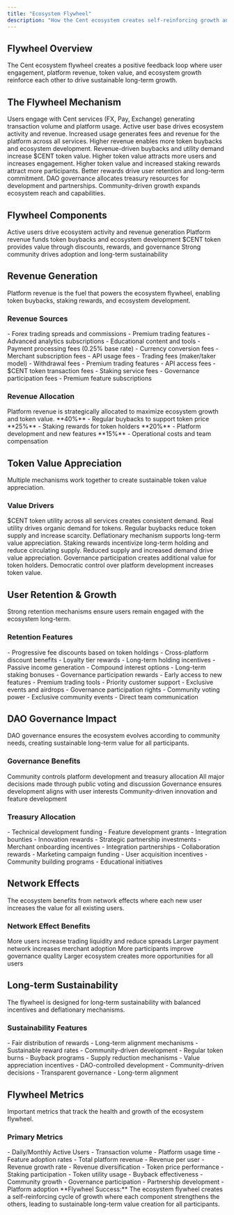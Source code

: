 ```yaml
---
title: "Ecosystem Flywheel"
description: "How the Cent ecosystem creates self-reinforcing growth and value"
---
```


## Flywheel Overview

<Card title="Self-Reinforcing Growth" icon="sync" horizontal>
  The Cent ecosystem flywheel creates a positive feedback loop where user
  engagement, platform revenue, token value, and ecosystem growth reinforce each
  other to drive sustainable long-term growth.
</Card>

## The Flywheel Mechanism

<Steps>
  <Step title="User Engagement">
    Users engage with Cent services (FX, Pay, Exchange) generating transaction
    volume and platform usage.
    <Check>Active user base drives ecosystem activity and revenue.</Check>
  </Step>

  <Step title="Revenue Generation">
    Increased usage generates fees and revenue for the platform across all
    services.
    <Check>
      Higher revenue enables more token buybacks and ecosystem development.
    </Check>
  </Step>

  <Step title="Token Value Appreciation">
    Revenue-driven buybacks and utility demand increase $CENT token value.
    <Check>
      Higher token value attracts more users and increases engagement.
    </Check>
  </Step>

  <Step title="Enhanced Rewards">
    Higher token value and increased staking rewards attract more participants.
    <Check>Better rewards drive user retention and long-term commitment.</Check>
  </Step>

  <Step title="Ecosystem Growth">
    DAO governance allocates treasury resources for development and
    partnerships.
    <Check>
      Community-driven growth expands ecosystem reach and capabilities.
    </Check>
  </Step>
</Steps>

## Flywheel Components

<CardGroup cols={2}>
  <Card title="User Engagement" icon="users">
    Active users drive ecosystem activity and revenue generation
  </Card>
  <Card title="Revenue Growth" icon="chart">
    Platform revenue funds token buybacks and ecosystem development
  </Card>
  <Card title="Token Utility" icon="coins">
    $CENT token provides value through discounts, rewards, and governance
  </Card>
  <Card title="Community Growth" icon="handshake">
    Strong community drives adoption and long-term sustainability
  </Card>
</CardGroup>

## Revenue Generation

<Info>
  Platform revenue is the fuel that powers the ecosystem flywheel, enabling
  token buybacks, staking rewards, and ecosystem development.
</Info>

### Revenue Sources

<AccordionGroup>
  <Accordion title="Cent FX Revenue" icon="chart">
    - Forex trading spreads and commissions - Premium trading features -
    Advanced analytics subscriptions - Educational content and tools
  </Accordion>

  <Accordion title="Cent Pay Revenue" icon="credit-card">
    - Payment processing fees (0.25% base rate) - Currency conversion fees -
    Merchant subscription fees - API usage fees
  </Accordion>

  <Accordion title="CentXchange Revenue" icon="rotate">
    - Trading fees (maker/taker model) - Withdrawal fees - Premium trading
    features - API access fees
  </Accordion>

  <Accordion title="Token Platform Revenue" icon="coins">
    - $CENT token transaction fees - Staking service fees - Governance
    participation fees - Premium feature subscriptions
  </Accordion>
</AccordionGroup>

### Revenue Allocation

<Card title="Revenue Distribution" icon="chart" horizontal>
  Platform revenue is strategically allocated to maximize ecosystem growth and
  token value.
</Card>

<Columns cols={2}>
  <Card title="Token Buybacks" icon="coins">
    **40%** - Regular buybacks to support token price
  </Card>
  <Card title="Staking Rewards" icon="gift">
    **25%** - Staking rewards for token holders
  </Card>
  <Card title="Development" icon="code">
    **20%** - Platform development and new features
  </Card>
  <Card title="Operations" icon="building-columns">
    **15%** - Operational costs and team compensation
  </Card>
</Columns>

## Token Value Appreciation

<Card title="Value Creation Mechanisms" icon="chart" horizontal>
  Multiple mechanisms work together to create sustainable token value
  appreciation.
</Card>

### Value Drivers

<Steps>
  <Step title="Utility Demand">
    $CENT token utility across all services creates consistent demand.
    <Check>Real utility drives organic demand for tokens.</Check>
  </Step>

  <Step title="Buyback Program">
    Regular buybacks reduce token supply and increase scarcity.
    <Check>Deflationary mechanism supports long-term value appreciation.</Check>
  </Step>

  <Step title="Staking Rewards">
    Staking rewards incentivize long-term holding and reduce circulating supply.
    <Check>Reduced supply and increased demand drive value appreciation.</Check>
  </Step>

  <Step title="Governance Rights">
    Governance participation creates additional value for token holders.
    <Check>
      Democratic control over platform development increases token value.
    </Check>
  </Step>
</Steps>

## User Retention & Growth

<Card title="Retention Mechanisms" icon="users" horizontal>
  Strong retention mechanisms ensure users remain engaged with the ecosystem
  long-term.
</Card>

### Retention Features

<AccordionGroup>
  <Accordion title="Fee Discounts" icon="percent">
    - Progressive fee discounts based on token holdings - Cross-platform
    discount benefits - Loyalty tier rewards - Long-term holding incentives
  </Accordion>

  <Accordion title="Staking Rewards" icon="coins">
    - Passive income generation - Compound interest options - Long-term staking
    bonuses - Governance participation rewards
  </Accordion>

  <Accordion title="Exclusive Features" icon="star">
    - Early access to new features - Premium trading tools - Priority customer
    support - Exclusive events and airdrops
  </Accordion>

  <Accordion title="Community Benefits" icon="handshake">
    - Governance participation rights - Community voting power - Exclusive
    community events - Direct team communication
  </Accordion>
</AccordionGroup>

## DAO Governance Impact

<Info>
  DAO governance ensures the ecosystem evolves according to community needs,
  creating sustainable long-term value for all participants.
</Info>

### Governance Benefits

<CardGroup cols={2}>
  <Card title="Community Control" icon="building-columns">
    Community controls platform development and treasury allocation
  </Card>
  <Card title="Transparent Decisions" icon="eye">
    All major decisions made through public voting and discussion
  </Card>
  <Card title="Long-term Alignment" icon="bullseye">
    Governance ensures development aligns with user interests
  </Card>
  <Card title="Innovation" icon="lightbulb">
    Community-driven innovation and feature development
  </Card>
</CardGroup>

### Treasury Allocation

<AccordionGroup>
  <Accordion title="Development Grants" icon="code">
    - Technical development funding - Feature development grants - Integration
    bounties - Innovation rewards
  </Accordion>

  <Accordion title="Partnership Funding" icon="handshake">
    - Strategic partnership investments - Merchant onboarding incentives -
    Integration partnerships - Collaboration rewards
  </Accordion>

  <Accordion title="Marketing & Growth" icon="chart">
    - Marketing campaign funding - User acquisition incentives - Community
    building programs - Educational initiatives
  </Accordion>
</AccordionGroup>

## Network Effects

<Card title="Network Effects" icon="network" horizontal>
  The ecosystem benefits from network effects where each new user increases the
  value for all existing users.
</Card>

### Network Effect Benefits

<Columns cols={2}>
  <Card title="Liquidity Growth" icon="water">
    More users increase trading liquidity and reduce spreads
  </Card>
  <Card title="Payment Network" icon="credit-card">
    Larger payment network increases merchant adoption
  </Card>
  <Card title="Governance Participation" icon="building-columns">
    More participants improve governance quality
  </Card>
  <Card title="Ecosystem Value" icon="puzzle">
    Larger ecosystem creates more opportunities for all users
  </Card>
</Columns>

## Long-term Sustainability

<Card title="Sustainable Growth Model" icon="leaf" horizontal>
  The flywheel is designed for long-term sustainability with balanced incentives
  and deflationary mechanisms.
</Card>

### Sustainability Features

<AccordionGroup>
  <Accordion title="Balanced Incentives" icon="scale-balanced">
    - Fair distribution of rewards - Long-term alignment mechanisms -
    Sustainable reward rates - Community-driven development
  </Accordion>

  <Accordion title="Deflationary Design" icon="arrow-down">
    - Regular token burns - Buyback programs - Supply reduction mechanisms -
    Value appreciation incentives
  </Accordion>

  <Accordion title="Community Governance" icon="users">
    - DAO-controlled development - Community-driven decisions - Transparent
    governance - Long-term alignment
  </Accordion>
</AccordionGroup>

## Flywheel Metrics

<Card title="Key Performance Indicators" icon="chart" horizontal>
  Important metrics that track the health and growth of the ecosystem flywheel.
</Card>

### Primary Metrics

<CardGroup cols={2}>
  <Card title="User Engagement" icon="users">
    - Daily/Monthly Active Users - Transaction volume - Platform usage time -
    Feature adoption rates
  </Card>
  <Card title="Revenue Growth" icon="Fees">
    - Total platform revenue - Revenue per user - Revenue growth rate - Revenue
    diversification
  </Card>
  <Card title="Token Economics" icon="coins">
    - Token price performance - Staking participation - Token utility usage -
    Buyback effectiveness
  </Card>
  <Card title="Ecosystem Health" icon="heart">
    - Community growth - Governance participation - Partnership development -
    Platform adoption
  </Card>
</CardGroup>

<Note>
  **Flywheel Success:** The ecosystem flywheel creates a self-reinforcing cycle
  of growth where each component strengthens the others, leading to sustainable
  long-term value creation for all participants.
</Note>
